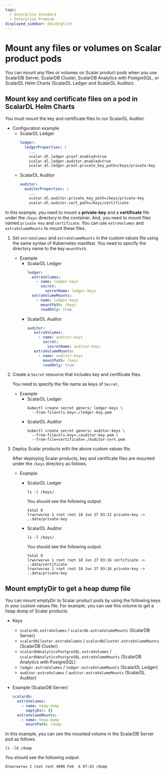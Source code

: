 ```yaml
---
tags:
  - Enterprise Standard
  - Enterprise Premium
displayed_sidebar: docsEnglish
---
```


# Mount any files or volumes on Scalar product pods

You can mount any files or volumes on Scalar product pods when you use ScalarDB Server, ScalarDB Cluster, ScalarDB Analytics with PostgreSQL, or ScalarDL Helm Charts (ScalarDL Ledger and ScalarDL Auditor).

## Mount key and certificate files on a pod in ScalarDL Helm Charts

You must mount the key and certificate files to run ScalarDL Auditor.

* Configuration example
    * ScalarDL Ledger
      ```yaml
      ledger:
        ledgerProperties: |
          ...
          scalar.dl.ledger.proof.enabled=true
          scalar.dl.ledger.auditor.enabled=true
          scalar.dl.ledger.proof.private_key_path=/keys/private-key
      ```
    * ScalarDL Auditor
      ```yaml
      auditor:
        auditorProperties: |
          ...
          scalar.dl.auditor.private_key_path=/keys/private-key
          scalar.dl.auditor.cert_path=/keys/certificate
      ```

In this example, you need to mount a **private-key** and a **certificate** file under the `/keys` directory in the container. And, you need to mount files named `private-key` and `certificate`. You can use `extraVolumes` and `extraVolumeMounts` to mount these files.

1. Set `extraVolumes` and `extraVolumeMounts` in the custom values file using the same syntax of Kubernetes manifest. You need to specify the directory name to the key `mountPath`.
   * Example
        * ScalarDL Ledger
          ```yaml
          ledger:
            extraVolumes:
              - name: ledger-keys
                secret:
                  secretName: ledger-keys
            extraVolumeMounts:
              - name: ledger-keys
                mountPath: /keys
                readOnly: true
          ```
       * ScalarDL Auditor
         ```yaml
         auditor:
            extraVolumes:
              - name: auditor-keys
                secret:
                  secretName: auditor-keys
            extraVolumeMounts:
              - name: auditor-keys
                mountPath: /keys
                readOnly: true
          ```

1. Create a `Secret` resource that includes key and certificate files.  

   You need to specify the file name as keys of `Secret`.

   * Example
       * ScalarDL Ledger
         ```console
         kubectl create secret generic ledger-keys \
           --from-file=tls.key=./ledger-key.pem
         ```
       * ScalarDL Auditor
         ```console
         kubectl create secret generic auditor-keys \
           --from-file=tls.key=./auditor-key.pem \
           --from-file=certificate=./auditor-cert.pem
         ```

1. Deploy Scalar products with the above custom values file.  

   After deploying Scalar products, key and certificate files are mounted under the `/keys` directory as follows.

   * Example
       * ScalarDL Ledger
         ```console
         ls -l /keys/
         ```

         You should see the following output:

         ```console
         total 0
         lrwxrwxrwx 1 root root 18 Jun 27 03:12 private-key -> ..data/private-key
         ```

       * ScalarDL Auditor
         ```console
         ls -l /keys/
         ```

         You should see the following output:

         ```console
         total 0
         lrwxrwxrwx 1 root root 18 Jun 27 03:16 certificate -> ..data/certificate
         lrwxrwxrwx 1 root root 18 Jun 27 03:16 private-key -> ..data/private-key
         ```

## Mount emptyDir to get a heap dump file

You can mount emptyDir to Scalar product pods by using the following keys in your custom values file. For example, you can use this volume to get a heap dump of Scalar products.

* Keys
  * `scalardb.extraVolumes` / `scalardb.extraVolumeMounts` (ScalarDB Server)
  * `scalardbCluster.extraVolumes` / `scalardbCluster.extraVolumeMounts` (ScalarDB Cluster)
  * `scalardbAnalyticsPostgreSQL.extraVolumes` / `scalardbAnalyticsPostgreSQL.extraVolumeMounts` (ScalarDB Analytics with PostgreSQL)
  * `ledger.extraVolumes` / `ledger.extraVolumeMounts` (ScalarDL Ledger)
  * `auditor.extraVolumes` / `auditor.extraVolumeMounts` (ScalarDL Auditor)

* Example (ScalarDB Server)
  ```yaml
  scalardb:
    extraVolumes:
      - name: heap-dump
        emptyDir: {}
    extraVolumeMounts:
      - name: heap-dump
        mountPath: /dump
  ```

In this example, you can see the mounted volume in the ScalarDB Server pod as follows.

```console
ls -ld /dump
```

You should see the following output:

```console
drwxrwxrwx 2 root root 4096 Feb  6 07:43 /dump
```
